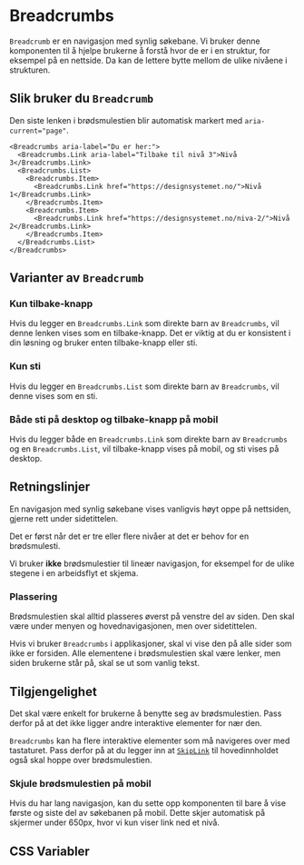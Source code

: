 
<Meta of={BreadcrumbsStories} />

# Breadcrumbs

`Breadcrumb` er en navigasjon med synlig søkebane. Vi bruker denne komponenten til å hjelpe brukerne å forstå 
hvor de er i en struktur, for eksempel på en nettside. Da kan de lettere bytte mellom de ulike nivåene i strukturen.

<Primary />
<Controls of={BreadcrumbsStories.Preview} />

## Slik bruker du `Breadcrumb`

Den siste lenken i brødsmulestien blir automatisk markert med `aria-current="page"`.

```tsx
<Breadcrumbs aria-label="Du er her:">
  <Breadcrumbs.Link aria-label="Tilbake til nivå 3">Nivå 3</Breadcrumbs.Link>
  <Breadcrumbs.List>
    <Breadcrumbs.Item>
      <Breadcrumbs.Link href="https://designsystemet.no/">Nivå 1</Breadcrumbs.Link>
    </Breadcrumbs.Item>
    <Breadcrumbs.Item>
      <Breadcrumbs.Link href="https://designsystemet.no/niva-2/">Nivå 2</Breadcrumbs.Link>
    </Breadcrumbs.Item>
  </Breadcrumbs.List>
</Breadcrumbs>
```

## Varianter av `Breadcrumb`

### Kun tilbake-knapp

Hvis du legger en `Breadcrumbs.Link` som direkte barn av `Breadcrumbs`, vil denne lenken vises som en tilbake-knapp. Det er viktig at du er konsistent i din løsning og bruker enten tilbake-knapp eller sti. 

<Canvas of={BreadcrumbsStories.BackOnly} />

### Kun sti

Hvis du legger en `Breadcrumbs.List` som direkte barn av `Breadcrumbs`, vil denne vises som en sti.

<Canvas of={BreadcrumbsStories.ListOnly} />

### Både sti på desktop og tilbake-knapp på mobil

Hvis du legger både en `Breadcrumbs.Link` som direkte barn av `Breadcrumbs` og en `Breadcrumbs.List`, vil tilbake-knapp vises på mobil, og sti vises på desktop.

<Canvas of={BreadcrumbsStories.Preview} />

## Retningslinjer

En navigasjon med synlig søkebane vises vanligvis høyt oppe på nettsiden, gjerne rett under sidetittelen.

Det er først når det er tre eller flere nivåer at det er behov for en brødsmulesti.


Vi bruker **ikke** brødsmulestier til lineær navigasjon, for eksempel for de ulike stegene i en arbeidsflyt et skjema.
<br/>
### Plassering
Brødsmulestien skal alltid plasseres øverst på venstre del av siden. Den skal være under menyen og hovednavigasjonen, men over sidetittelen. 

Hvis vi bruker `Breadcrumbs` i applikasjoner, skal vi vise den på alle sider som ikke er forsiden. Alle elementene i 
brødsmulestien skal være lenker, men siden brukerne står på, skal se ut som vanlig tekst.

## Tilgjengelighet

Det skal være enkelt for brukerne å benytte seg av brødsmulestien. Pass derfor på at det ikke ligger andre interaktive elementer for nær den.

`Breadcrumbs` kan ha flere interaktive elementer som må navigeres over med tastaturet. 
Pass derfor på at du legger inn at [`SkipLink`](/docs/komponenter-skiplink--docs) til 
hovedinnholdet også skal hoppe over brødsmulestien.
<br/>
### Skjule brødsmulestien på mobil

Hvis du har lang navigasjon, kan du sette opp komponenten til bare å vise første og siste del av søkebanen på mobil. 
Dette skjer automatisk på skjermer under 650px, hvor vi kun viser link ned et nivå.

## CSS Variabler

<CssVariables css={css} />
